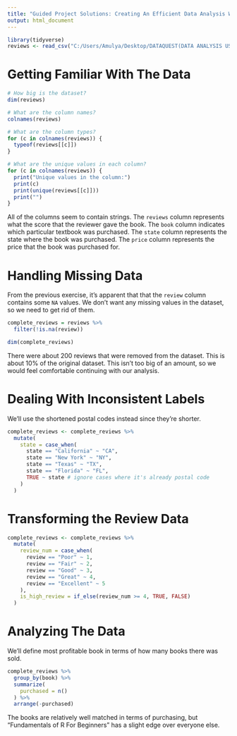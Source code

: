 ---
title: "Guided Project Solutions: Creating An Efficient Data Analysis Workflow"
output: html_document
---

```{r}
library(tidyverse)
reviews <- read_csv("C:/Users/Amulya/Desktop/DATAQUEST(DATA ANALYSIS USING R)/book_reviews.csv")
```


# Getting Familiar With The Data

```{r}
# How big is the dataset?
dim(reviews)

# What are the column names?
colnames(reviews)

# What are the column types?
for (c in colnames(reviews)) {
  typeof(reviews[[c]])
}
```

```{r}
# What are the unique values in each column?
for (c in colnames(reviews)) {
  print("Unique values in the column:")
  print(c)
  print(unique(reviews[[c]]))
  print("")
}
```

All of the columns seem to contain strings. The `reviews` column represents what the score that the reviewer gave the book. The `book` column indicates which particular textbook was purchased. The `state` column represents the state where the book was purchased. The `price` column represents the price that the book was purchased for.

# Handling Missing Data

From the previous exercise, it's apparent that that the `review` column contains some `NA` values. We don't want any missing values in the dataset, so we need to get rid of them.

```{r}
complete_reviews = reviews %>% 
  filter(!is.na(review))

dim(complete_reviews)
```

There were about 200 reviews that were removed from the dataset. This is about 10% of the original dataset. This isn't too big of an amount, so we would feel comfortable continuing with our analysis.

# Dealing With Inconsistent Labels

We'll use the shortened postal codes instead since they're shorter.

```{r}
complete_reviews <- complete_reviews %>% 
  mutate(
    state = case_when(
      state == "California" ~ "CA",
      state == "New York" ~ "NY",
      state == "Texas" ~ "TX",
      state == "Florida" ~ "FL",
      TRUE ~ state # ignore cases where it's already postal code
    )
  )
```

# Transforming the Review Data

```{r}
complete_reviews <- complete_reviews %>% 
  mutate(
    review_num = case_when(
      review == "Poor" ~ 1,
      review == "Fair" ~ 2,
      review == "Good" ~ 3,
      review == "Great" ~ 4,
      review == "Excellent" ~ 5
    ),
    is_high_review = if_else(review_num >= 4, TRUE, FALSE)
  )
```

# Analyzing The Data

We'll define most profitable book in terms of how many books there was sold. 

```{r}
complete_reviews %>% 
  group_by(book) %>% 
  summarize(
    purchased = n()
  ) %>% 
  arrange(-purchased)
```

The books are relatively well matched in terms of purchasing, but "Fundamentals of R For Beginners" has a slight edge over everyone else. 
